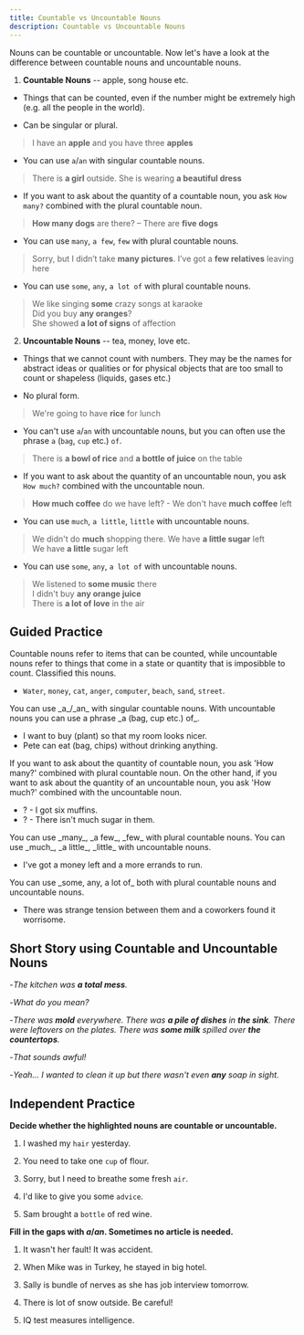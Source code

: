 ```yaml
---
title: Countable vs Uncountable Nouns
description: Countable vs Uncountable Nouns
---
```


Nouns can be countable or uncountable. Now let's have a look at the difference between countable nouns and uncountable nouns.

1. **Countable Nouns** -- apple, song house etc.

- Things that can be counted, even if the number might be extremely high (e.g. all the people in the world).

- Can be singular or plural.

> I have an **apple** and you have three **apples**

- You can use `a`/`an` with singular countable nouns.

> There is **a girl** outside. She is wearing **a beautiful dress**

- If you want to ask about the quantity of a countable noun, you ask `How many?` combined with the plural countable noun.

> **How many dogs** are there? – There are **five dogs**

- You can use `many`, `a few`, `few` with plural countable nouns.

> Sorry, but I didn’t take **many pictures**. I’ve got a **few relatives** leaving here

- You can use `some`, `any`, `a lot of` with plural countable nouns.

> We like singing **some** crazy songs at karaoke  
> Did you buy **any oranges**?  
> She showed **a lot of signs** of affection

2. **Uncountable Nouns** -- tea, money, love etc.

- Things that we cannot count with numbers. They may be the names for abstract ideas or qualities or for physical objects that are too small to count or shapeless (liquids, gases etc.)

- No plural form.

> We're going to have **rice** for lunch

- You can't use `a`/`an` with uncountable nouns, but you can often use the phrase `a` (`bag`, `cup` etc.) `of`.

> There is **a bowl of rice** and **a bottle of juice** on the table

- If you want to ask about the quantity of an uncountable noun, you ask `How much?` combined with the uncountable noun.

> **How much coffee** do we have left? - We don't have **much coffee** left

- You can use `much`, `a little`, `little` with uncountable nouns.

> We didn't do **much** shopping there. We have **a little sugar** left  
> We have **a little** sugar left

- You can use `some`, `any`, `a lot of` with uncountable nouns.

> We listened to **some music** there  
> I didn't buy **any orange juice**  
> There is **a lot of love** in the air

## Guided Practice

<Callout mt={8}>
  Countable nouns refer to items that can be counted, while uncountable nouns refer to
  things that come in a state or quantity that is imposibble to count. Classified this
  nouns.
</Callout>

- `Water`, `money`, `cat`, `anger`, `computer`, `beach`, `sand`, `street`. <Tooltip content="Countable: cat, computer, beach, street. Uncountable: water, money, anger, sand" />

<Callout>
  You can use _a_/_an_ with singular countable nouns. With uncountable nouns you can use a
  phrase _a (bag, cup etc.) of_.
</Callout>

- I want to buy (plant) <Blank /> so that my room looks nicer. <Tooltip content="a plant" />
- Pete can eat (bag, chips) <Blank /> without drinking anything. <Tooltip content="a bag of chips" />

<Callout>
  If you want to ask about the quantity of countable noun, you ask 'How many?' combined
  with plural countable noun. On the other hand, if you want to ask about the quantity of
  an uncountable noun, you ask 'How much?' combined with the uncountable noun.
</Callout>

- <Blank />
  <Blank /> ? - I got six muffins. <Tooltip content="How many muffins did you get?" />
- <Blank />
  <Blank /> ? - There isn't much sugar in them.
  <Tooltip content="How much sugar is in them?" />

<Callout>
  You can use _many_, _a few_, _few_ with plural countable nouns. You can use _much_, _a
  little_, _little_ with uncountable nouns.
</Callout>

- I've got a <Blank /> money left and a <Blank /> more errands to run. <Tooltip content="I've got a little money left and a few more errands to run"/>

<Callout>
  You can use _some, any, a lot of_ both with plural countable nouns and uncountable
  nouns.
</Callout>

- There was <Blank /> strange tension between them and a <Blank /> coworkers found it worrisome. <Tooltip content="There was some strange tension between them and a lot of coworkers found it worrisome."/>

## Short Story using Countable and Uncountable Nouns

-_The kitchen was **a total mess**._

-_What do you mean?_

-_There was **mold** everywhere. There was **a pile of dishes** in **the sink**. There were leftovers on the plates. There was **some milk** spilled over **the countertops**._

-_That sounds awful!_

-_Yeah... I wanted to clean it up but there wasn't even **any** soap in sight._

## Independent Practice

**Decide whether the highlighted nouns are countable or uncountable.**

1. I washed my `hair` yesterday. <Tooltip content="uncountable" />

2. You need to take one `cup` of flour. <Tooltip content="countable" />

3. Sorry, but I need to breathe some fresh `air`. <Tooltip content="uncountable" />

4. I'd like to give you some `advice`. <Tooltip content="uncountable" />

5. Sam brought a `bottle` of red wine. <Tooltip content="countable" />

**Fill in the gaps with _a_/_an_. Sometimes no article is needed.**

1. It wasn't her fault! It was <Blank /> accident. <Tooltip content="an" />

2. When Mike was in <Blank /> Turkey, he stayed in <Blank /> big hotel. <Tooltip content="(-), a" />

3. Sally is <Blank /> bundle of <Blank /> nerves as she has <Blank /> job interview tomorrow. <Tooltip content="a, (-), a" />

4. There is <Blank /> lot of <Blank /> snow outside. Be careful! <Tooltip content="a, (-)" />

5. <Blank /> IQ test measures <Blank /> intelligence. <Tooltip content="An, (-)" />
